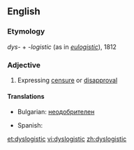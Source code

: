 ==English==

===Etymology===
''dys''- + -''logistic'' (as in ''[[eulogistic]]''), 1812
===Adjective===
{{en-adj}}

# Expressing [[censure]] or [[disapproval]]

====Translations====
{{trans-top|expressing censure or disapproval}}
* Bulgarian: [[неодобрителен]]
{{trans-mid}}
* Spanish: {{t|es|despectivo|m}}
{{trans-bottom}}

[[et:dyslogistic]]
[[vi:dyslogistic]]
[[zh:dyslogistic]]